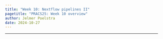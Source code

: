 ```yaml
---
title: "Week 10: Nextflow pipelines II"
pagetitle: "PRACS25: Week 10 overview"
author: Jelmer Poelstra
date: 2024-10-27
---
```


---------

<br>
